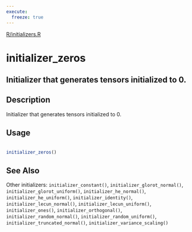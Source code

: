 ```yaml
---
execute:
  freeze: true
---
```


[R/initializers.R](https://github.com/rstudio/keras//blob/main/R/initializers.R#L8) 

# initializer_zeros

## Initializer that generates tensors initialized to 0.

## Description
 Initializer that generates tensors initialized to 0. 


## Usage
```r
 
initializer_zeros() 
```







## See Also
 Other initializers:  `initializer_constant()`, `initializer_glorot_normal()`, `initializer_glorot_uniform()`, `initializer_he_normal()`, `initializer_he_uniform()`, `initializer_identity()`, `initializer_lecun_normal()`, `initializer_lecun_uniform()`, `initializer_ones()`, `initializer_orthogonal()`, `initializer_random_normal()`, `initializer_random_uniform()`, `initializer_truncated_normal()`, `initializer_variance_scaling()` 

